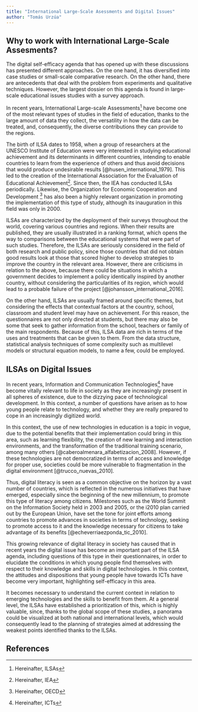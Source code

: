 ```yaml
---
title: "International Large-Scale Asessments and Digital Issues"
author: "Tomás Urzúa"
---
```


## Why to work with International Large-Scale Assesments?

The digital self-efficacy agenda that has opened up with these discussions has presented different approaches. On the one hand, it has diversified into case studies or small-scale comparative research. On the other hand, there are antecedents that deal with the problem from experiments and qualitative techniques. However, the largest dossier on this agenda is found in large-scale educational issues studies with a survey approach.

In recent years, International Large-scale Assessments[^06_ilsa-1] have become one of the most relevant types of studies in the field of education, thanks to the large amount of data they collect, the versatility in how the data can be treated, and, consequently, the diverse contributions they can provide to the regions.

[^06_ilsa-1]: Hereinafter, ILSAs

The birth of ILSA dates to 1958, when a group of researchers at the UNESCO Institute of Education were very interested in studying educational achievement and its determinants in different countries, intending to enable countries to learn from the experience of others and thus avoid decisions that would produce undesirable results [@husen_international_1979]. This led to the creation of the International Association for the Evaluation of Educational Achievement[^06_ilsa-2]. Since then, the IEA has conducted ILSAs periodically. Likewise, the Organization for Economic Cooperation and Development [^06_ilsa-3] has also been a highly relevant organization in promoting the implementation of this type of study, although its inauguration in this field was only in 2000.

[^06_ilsa-2]: Hereinafter, IEA

[^06_ilsa-3]: Hereinafter, OECD

ILSAs are characterized by the deployment of their surveys throughout the world, covering various countries and regions. When their results are published, they are usually illustrated in a ranking format, which opens the way to comparisons between the educational systems that were part of such studies. Therefore, the ILSAs are seriously considered in the field of both research and public policy, since those countries that did not obtain good results look at those that scored higher to develop strategies to improve the country in the relevant area. However, there are criticisms in relation to the above, because there could be situations in which a government decides to implement a policy identically inspired by another country, without considering the particularities of its region, which would lead to a probable failure of the project [@johansson_international_2016].

On the other hand, ILSAs are usually framed around specific themes, but considering the effects that contextual factors at the country, school, classroom and student level may have on achievement. For this reason, the questionnaires are not only directed at students, but there may also be some that seek to gather information from the school, teachers or family of the main respondents. Because of this, ILSA data are rich in terms of the uses and treatments that can be given to them. From the data structure, statistical analysis techniques of some complexity such as multilevel models or structural equation models, to name a few, could be employed.

## ILSAs on Digital Issues

In recent years, Information and Communication Technologies[^06_ilsa-4] have become vitally relevant to life in society as they are increasingly present in all spheres of existence, due to the dizzying pace of technological development. In this context, a number of questions have arisen as to how young people relate to technology, and whether they are really prepared to cope in an increasingly digitized world.

[^06_ilsa-4]: Hereinafter, ICTs

In this context, the use of new technologies in education is a topic in vogue, due to the potential benefits that their implementation could bring in this area, such as learning flexibility, the creation of new learning and interaction environments, and the transformation of the traditional training scenario, among many others [@caberoalmenara_alfabetizacion_2008]. However, if these technologies are not democratized in terms of access and knowledge for proper use, societies could be more vulnerable to fragmentation in the digital environment [@trucco_nuevas_2010].

Thus, digital literacy is seen as a common objective on the horizon by a vast number of countries, which is reflected in the numerous initiatives that have emerged, especially since the beginning of the new millennium, to promote this type of literacy among citizens. Milestones such as the World Summit on the Information Society held in 2003 and 2005, or the i2010 plan carried out by the European Union, have set the tone for joint efforts among countries to promote advances in societies in terms of technology, seeking to promote access to it and the knowledge necessary for citizens to take advantage of its benefits [@echeverriaezponda_tic_2010].

This growing relevance of digital literacy in society has caused that in recent years the digital issue has become an important part of the ILSA agenda, including questions of this type in their questionnaires, in order to elucidate the conditions in which young people find themselves with respect to their knowledge and skills in digital technologies. In this context, the attitudes and dispositions that young people have towards ICTs have become very important, highlighting self-efficacy in this area.

It becomes necessary to understand the current context in relation to emerging technologies and the skills to benefit from them. At a general level, the ILSAs have established a prioritization of this, which is highly valuable, since, thanks to the global scope of these studies, a panorama could be visualized at both national and international levels, which would consequently lead to the planning of strategies aimed at addressing the weakest points identified thanks to the ILSAs.

## References {.unnumbered}
